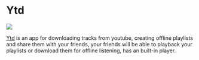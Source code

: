 
# Ytd

<p>
   <img src="/img/showcase/ytd.webp"></img><br/>
</p>


[Ytd](https://github.com/marcio199226/ytd/tree/v2-wails) is an app for downloading tracks from youtube, creating offline playlists and share them with your friends, your friends will be able to playback your playlists or download them for offline listening, has an built-in player.


